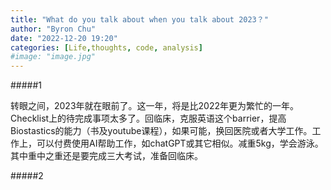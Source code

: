 ```yaml
---
title: "What do you talk about when you talk about 2023？"
author: "Byron Chu"
date: "2022-12-20 19:20"
categories: [Life,thoughts, code, analysis]
#image: "image.jpg"
---
```


#####1

转眼之间，2023年就在眼前了。这一年，将是比2022年更为繁忙的一年。Checklist上的待完成事项太多了。回临床，克服英语这个barrier，提高Biostastics的能力（书及youtube课程），如果可能，换回医院或者大学工作。工作上，可以付费使用AI帮助工作，如chatGPT或其它相似。减重5kg，学会游泳。其中重中之重还是要完成三大考试，准备回临床。

#####2
